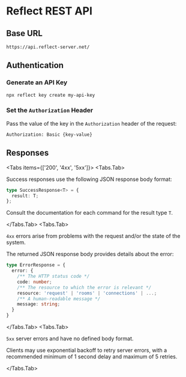 
# Reflect REST API

## Base URL

```http
https://api.reflect-server.net/
```

## Authentication

<Steps>

### Generate an API Key

```bash
npx reflect key create my-api-key
```

### Set the `Authorization` Header

Pass the value of the key in the `Authorization` header of the request:

```http
Authorization: Basic {key-value}
```

</Steps>

## Responses

<Tabs items={['200', '4xx', '5xx']}>
<Tabs.Tab>

Success responses use the following JSON response body format:

```typescript
type SuccessResponse<T> = {
  result: T;
};
```

Consult the documentation for each command for the result type `T`.

</Tabs.Tab>
<Tabs.Tab>

`4xx` errors arise from problems with the request and/or the state of the system.

The returned JSON response body provides details about the error:

```typescript
type ErrorResponse = {
  error: {
    /** The HTTP status code */
    code: number;
    /** The resource to which the error is relevant */
    resource: 'request' | 'rooms' | 'connections' | ...;
    /** A human-readable message */
    message: string;
  }
}
```

</Tabs.Tab>
<Tabs.Tab>

`5xx` server errors and have no defined body format.

Clients may use exponential backoff to retry server errors, with a recommended
minimum of 1 second delay and maximum of 5 retries.

</Tabs.Tab>
</Tabs>
